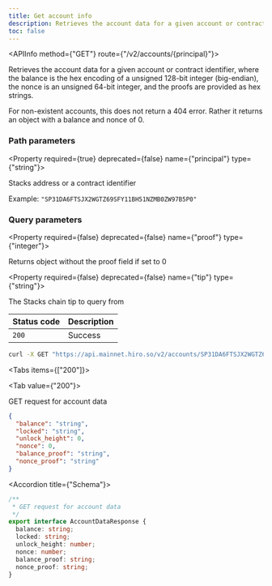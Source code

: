 ```yaml
---
title: Get account info
description: Retrieves the account data for a given account or contract identifier.
toc: false
---
```




<Root>

<API>

<APIInfo method={"GET"} route={"/v2/accounts/{principal}"}>

Retrieves the account data for a given account or contract identifier, where the balance is the hex encoding of a unsigned 128-bit integer (big-endian), the nonce is an unsigned 64-bit integer, and the proofs are provided as hex strings.

For non-existent accounts, this does not return a 404 error. Rather it returns an object with a balance and nonce of 0.


### Path parameters

<Property required={true} deprecated={false} name={"principal"} type={"string"}>

Stacks address or a contract identifier

<span>Example:  `"SP31DA6FTSJX2WGTZ69SFY11BH51NZMB0ZW97B5P0"`</span>

</Property>

### Query parameters

<Property required={false} deprecated={false} name={"proof"} type={"integer"}>

Returns object without the proof field if set to 0

</Property>

<Property required={false} deprecated={false} name={"tip"} type={"string"}>

The Stacks chain tip to query from

</Property>

| Status code | Description |
| :----------- | :----------- |
| `200` | Success |

</APIInfo>

<APIExample>

```bash title="Terminal"
curl -X GET "https://api.mainnet.hiro.so/v2/accounts/SP31DA6FTSJX2WGTZ69SFY11BH51NZMB0ZW97B5P0"
```

<Tabs items={["200"]}>

<Tab value={"200"}>

GET request for account data

```json title="Example response"
{
  "balance": "string",
  "locked": "string",
  "unlock_height": 0,
  "nonce": 0,
  "balance_proof": "string",
  "nonce_proof": "string"
}
```

<Accordions>

<Accordion title={"Schema"}>

```ts
/**
 * GET request for account data
 */
export interface AccountDataResponse {
  balance: string;
  locked: string;
  unlock_height: number;
  nonce: number;
  balance_proof: string;
  nonce_proof: string;
}

```

</Accordion>

</Accordions>

</Tab>

</Tabs>

</APIExample>

</API>

</Root>
